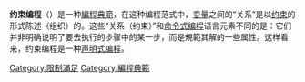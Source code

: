 {{NoteTA
|G1 = IT
}}
{{编程范式}}
'''约束编程'''（{{Lang|en|'''Constraint programming'''}}）是一种[[編程典範|編程典範]]，在这种编程范式中，[[变量|变量]]之间的“关系”是以[[約束_(數學)|约束]]的形式陈述（组织）的。这些“关系（约束）”和[[命令式编程|命令式编程]]语言元素不同的是：它们并非明确说明了要去执行的步骤中的某一步，而是規範其解的一些属性。这样看来，约束编程是一种[[声明式编程|声明式编程]]。

{{Compsci-stub}}

[[Category:限制滿足|Category:限制滿足]]
[[Category:編程典範|Category:編程典範]]
